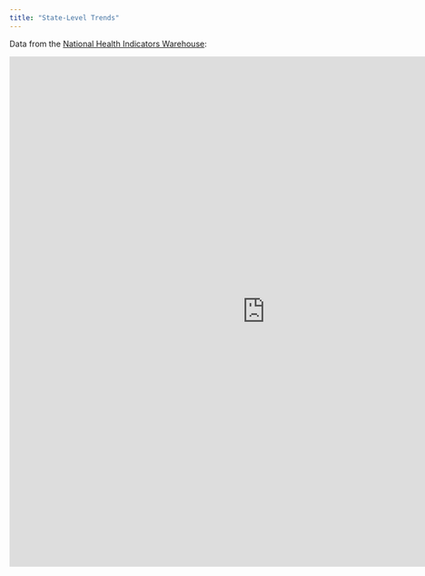 ```yaml
---
title: "State-Level Trends"
---
```


Data from the <a href = "https://www.healthindicators.gov/">National Health Indicators Warehouse</a>:

<iframe src=" https://rdportman.shinyapps.io/app1/" style="border: none; width: 900px; height: 900px"></iframe>
